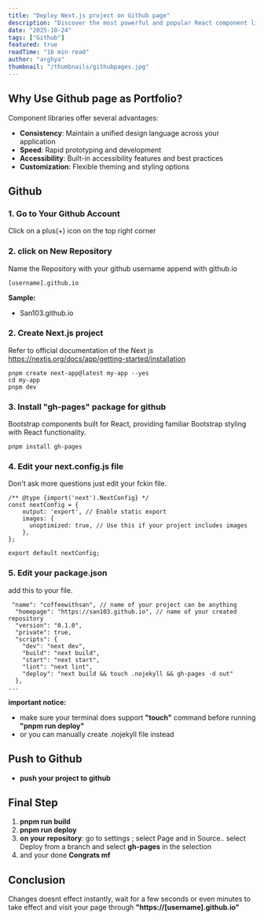 ```yaml
---
title: "Deploy Next.js project on Github page"
description: "Discover the most powerful and popular React component libraries that will accelerate your development workflow and help you build stunning UIs."
date: "2025-10-24"
tags: ["Github"]
featured: true
readTime: "16 min read"
author: "arghya"
thumbnail: "/thumbnails/githubpages.jpg"
---
```

## Why Use Github page as Portfolio?

Component libraries offer several advantages:

- **Consistency**: Maintain a unified design language across your application
- **Speed**: Rapid prototyping and development
- **Accessibility**: Built-in accessibility features and best practices
- **Customization**: Flexible theming and styling options

## Github

### 1. Go to Your Github Account
Click on a plus(+) icon on the top right corner
### 2. click on New Repository
Name the Repository with your github username append with github.io

```tsx
[username].github.io
```

**Sample:**

- San103.github.io

### 2. Create Next.js project

Refer to official documentation of the Next js https://nextjs.org/docs/app/getting-started/installation

```
pnpm create next-app@latest my-app --yes
cd my-app
pnpm dev
```
### 3. Install "gh-pages" package for github

Bootstrap components built for React, providing familiar Bootstrap styling with React functionality.

```
pnpm install gh-pages
```

### 4. Edit your next.config.js file

Don't ask more questions just edit your fckin file.

```tsx
/** @type {import('next').NextConfig} */
const nextConfig = {
    output: 'export', // Enable static export
    images: {
      unoptimized: true, // Use this if your project includes images
    },
};

export default nextConfig;

```
### 5. Edit your package.json

add this to your file.

```tsx
 "name": "coffeewithsan", // name of your project can be anything 
  "homepage": "https://san103.github.io", // name of your created repository
  "version": "0.1.0",
  "private": true,
  "scripts": {
    "dev": "next dev",
    "build": "next build",
    "start": "next start",
    "lint": "next lint",
    "deploy": "next build && touch .nojekyll && gh-pages -d out"
  },
...
```
**important notice:**

- make sure your terminal does support **"touch"** command before running **"pnpm run deploy"**
- or you can manually create .nojekyll file instead


## Push to Github

- **push your project to github** 

## Final Step

1. **pnpm run build**
2. **pnpm run deploy**
3. **on your repository**: go to settings ; select Page and in Source.. select Deploy from a branch and select **gh-pages** in the selection
4. and your done **Congrats mf** 

## Conclusion

Changes doesnt effect instantly, wait for a few seconds or even minutes to take effect and visit your page through **"https://[username].github.io"**
